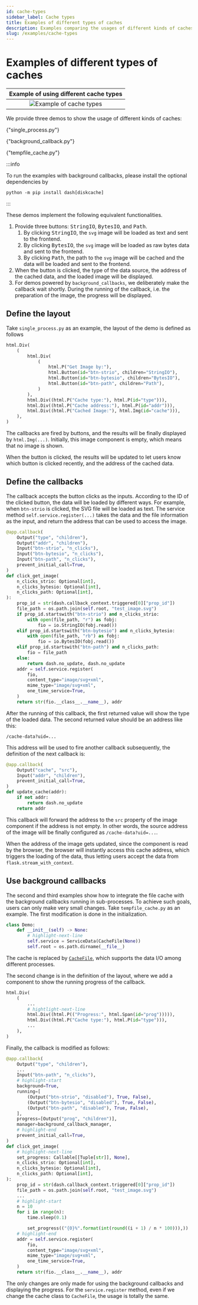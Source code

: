 ```yaml
---
id: cache-types
sidebar_label: Cache types
title: Examples of different types of caches
description: Examples comparing the usages of different kinds of caches.
slug: /examples/cache-types
---
```




# Examples of different types of caches

<div className="float-right indark-inv">

|              Example of using different cache types               |
| :---------------------------------------------------------------: |
| ![Example of cache types](/img/examples/example-cache-types.webp) |

</div>

We provide three demos to show the usage of different kinds of caches:

<p>
  <DarkButton to={demoURL("single_process.py")} icon={mdiLanguagePython}>
    {"single_process.py"}
  </DarkButton>
</p>

<p>
  <DarkButton to={demoURL("background_callback.py")} icon={mdiLanguagePython}>
    {"background_callback.py"}
  </DarkButton>
</p>

<p>
  <DarkButton to={demoURL("tempfile_cache.py")} icon={mdiLanguagePython}>
    {"tempfile_cache.py"}
  </DarkButton>
</p>

<div className="d-flow-root">

:::info

To run the examples with background callbacks, please install the optional dependencies
by

```shell
python -m pip install dash[diskcache]
```

:::

</div>

These demos implement the following equivalent functionalities.

1. Provide three buttons: <kbd>StringIO</kbd>, <kbd>BytesIO</kbd>, and <kbd>Path</kbd>.
   1. By clicking <kbd>StringIO</kbd>, the `svg` image will be loaded as text and sent
      to the frontend.
   2. By clicking <kbd>BytesIO</kbd>, the `svg` image will be loaded as raw bytes data
      and sent to the frontend.
   3. By clicking <kbd>Path</kbd>, the path to the `svg` image will be cached and
      the data will be loaded and sent to the frontend.
2. When the button is clicked, the type of the data source, the address of the cached
   data, and the loaded image will be displayed.
3. For demos powered by `background_callbacks`, we deliberately make the callback wait
   shortly. During the running of the callback, i.e. the preparation of the image, the
   progress will be displayed.

## Define the layout

Take `single_process.py` as an example, the layout of the demo is defined as follows

```python showLineNumbers
html.Div(
    (
        html.Div(
            (
                html.P("Get Image by:"),
                html.Button(id="btn-strio", children="StringIO"),
                html.Button(id="btn-bytesio", children="BytesIO"),
                html.Button(id="btn-path", children="Path"),
            )
        ),
        html.Div((html.P("Cache type:"), html.P(id="type"))),
        html.Div((html.P("Cache address:"), html.P(id="addr"))),
        html.Div((html.P("Cached Image:"), html.Img(id="cache"))),
    ),
)
```

The callbacks are fired by buttons, and the results will be finally displayed by
`html.Img(...)`. Initially, this image component is empty, which means that no image
is shown.

When the button is clicked, the results will be updated to let users know which button
is clicked recently, and the address of the cached data.

## Define the callbacks

The callback accepts the button clicks as the inputs. According to the ID of the clicked
button, the data will be loaded by different ways. For example, when `btn-strio` is
clicked, the SVG file will be loaded as text. The service method
`self.service.register(...)` takes the data and the file information as the input, and
return the address that can be used to access the image.

```python showLineNumbers
@app.callback(
    Output("type", "children"),
    Output("addr", "children"),
    Input("btn-strio", "n_clicks"),
    Input("btn-bytesio", "n_clicks"),
    Input("btn-path", "n_clicks"),
    prevent_initial_call=True,
)
def click_get_image(
    n_clicks_strio: Optional[int],
    n_clicks_bytesio: Optional[int],
    n_clicks_path: Optional[int],
):
    prop_id = str(dash.callback_context.triggered[0]["prop_id"])
    file_path = os.path.join(self.root, "test_image.svg")
    if prop_id.startswith("btn-strio") and n_clicks_strio:
        with open(file_path, "r") as fobj:
            fio = io.StringIO(fobj.read())
    elif prop_id.startswith("btn-bytesio") and n_clicks_bytesio:
        with open(file_path, "rb") as fobj:
            fio = io.BytesIO(fobj.read())
    elif prop_id.startswith("btn-path") and n_clicks_path:
        fio = file_path
    else:
        return dash.no_update, dash.no_update
    addr = self.service.register(
        fio,
        content_type="image/svg+xml",
        mime_type="image/svg+xml",
        one_time_service=True,
    )
    return str(fio.__class__.__name__), addr
```

After the running of this callback, the first returned value will show the type of the
loaded data. The second returned value should be an address like this:

```
/cache-data?uid=...
```

This address will be used to fire another callback subsequently, the definition of the
next callback is:

```python showLineNumbers
@app.callback(
    Output("cache", "src"),
    Input("addr", "children"),
    prevent_initial_call=True,
)
def update_cache(addr):
    if not addr:
        return dash.no_update
    return addr
```

This callback will forward the address to the `src` property of the image component if
the address is not empty. In other words, the source address of the image will be
finally configured as `/cache-data?uid=...`.

When the address of the image gets updated, since the component is read by the browser,
the browser will instantly access this cache address, which triggers the loading of the
data, thus letting users accept the data from `flask.stream_with_context`.

## Use background callbacks

The second and third examples show how to integrate the file cache with the background
callbacks running in sub-processes. To achieve such goals, users can only make very
small changes. Take `tempfile_cache.py` as an example. The first modification is done
in the initialization.

```python showLineNumbers
class Demo:
    def __init__(self) -> None:
        # highlight-next-line
        self.service = ServiceData(CacheFile(None))
        self.root = os.path.dirname(__file__)
```

The cache is replaced by [`CacheFile`](../usages/cache#cachefile), which supports the
data I/O among different processes.

The second change is in the definition of the layout, where we add a component to show
the running progress of the callback.

```python showLineNumbers
html.Div(
    (
        ...
        # hightlight-next-line
        html.Div((html.P(("Progress:", html.Span(id="prog"))))),
        html.Div((html.P("Cache type:"), html.P(id="type"))),
        ...
    ),
)
```

Finally, the callback is modified as follows:

```python showLineNumbers
@app.callback(
    Output("type", "children"),
    ...
    Input("btn-path", "n_clicks"),
    # highlight-start
    background=True,
    running=[
        (Output("btn-strio", "disabled"), True, False),
        (Output("btn-bytesio", "disabled"), True, False),
        (Output("btn-path", "disabled"), True, False),
    ],
    progress=[Output("prog", "children")],
    manager=background_callback_manager,
    # highlight-end
    prevent_initial_call=True,
)
def click_get_image(
    # highlight-next-line
    set_progress: Callable[[Tuple[str]], None],
    n_clicks_strio: Optional[int],
    n_clicks_bytesio: Optional[int],
    n_clicks_path: Optional[int],
):
    prop_id = str(dash.callback_context.triggered[0]["prop_id"])
    file_path = os.path.join(self.root, "test_image.svg")
    ...
    # highlight-start
    n = 10
    for i in range(n):
        time.sleep(0.1)

        set_progress(("{0}%".format(int(round((i + 1) / n * 100))),))
    # highlight-end
    addr = self.service.register(
        fio,
        content_type="image/svg+xml",
        mime_type="image/svg+xml",
        one_time_service=True,
    )
    return str(fio.__class__.__name__), addr
```

The only changes are only made for using the background callbacks and displaying the
progress. For the `service.register` method, even if we change the cache class to
`CacheFile`, the usage is totally the same.
